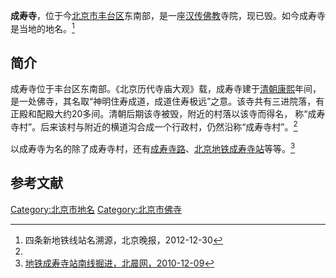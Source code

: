 {{Coord|39.84587399999999|116.447531|type:landmark_region:CN-11_source:GoogleMaps|display=title}}
{{otheruses|subject=北京市丰台区的成寿寺|other=《京师五城坊巷胡同集》中记载的中城澄清坊的成寿寺|成寿寺 (北京东城)}}
'''成寿寺'''，位于今[[北京市|北京市]][[丰台区|丰台区]]东南部，是一座[[汉传佛教|汉传佛教]]寺院，现已毁。如今成寿寺是当地的地名。<ref name=sitiao>四条新地铁线站名溯源，北京晚报，2012-12-30</ref>

==简介==
成寿寺位于丰台区东南部。《北京历代寺庙大观》载，成寿寺建于[[清朝|清朝]][[康熙|康熙]]年间，是一处佛寺，其名取“神明住寿成道，成道住寿极远”之意。该寺共有三进院落，有正殿和配殿大约20多间。清朝后期该寺被毁，附近的村落以该寺而得名，
称“成寿寺村”。后来该村与附近的横道沟合成一个行政村，仍然沿称“成寿寺村”。<ref name=sitiao/>

以成寿寺为名的除了成寿寺村，还有[[成寿寺路|成寿寺路]]、[[北京地铁|北京地铁]][[成寿寺站|成寿寺站]]等等。<ref>[http://www.morningpost.com.cn/xwzx/bjxw/2010-12-09/88306.shtml 地铁成寿寺站南线掘进，北晨网，2010-12-09]{{dead link|date=2018年3月 |bot=InternetArchiveBot |fix-attempted=yes }}</ref>

==参考文献==
{{reflist}}
[[Category:北京市地名|Category:北京市地名]]
[[Category:北京市佛寺|Category:北京市佛寺]]